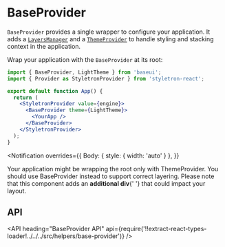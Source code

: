 <!--
Copyright (c) Uber Technologies, Inc.

This source code is licensed under the MIT license found in the
LICENSE file in the root directory of this source tree.
-->



# BaseProvider

`BaseProvider` provides a single wrapper to configure your application.
It adds a [`LayersManager`](/components/layer/)
and a [`ThemeProvider`](/guides/theming/#setup)
to handle styling and stacking context in the application.

Wrap your application with the `BaseProvider` at its root:

```jsx
import { BaseProvider, LightTheme } from 'baseui';
import { Provider as StyletronProvider } from 'styletron-react';

export default function App() {
  return (
    <StyletronProvider value={engine}>
      <BaseProvider theme={LightTheme}>
        <YourApp />
      </BaseProvider>
    </StyletronProvider>
  );
}
```

<Notification
  overrides={{
    Body: { style: { width: 'auto' } },
  }}
>
  Your application might be wrapping the root only with ThemeProvider. You should use BaseProvider
  instead to support correct layering. Please note that this component adds an <b>additional div</b>{' '}
  that could impact your layout.
</Notification>

## API

<API
  heading="BaseProvider API"
  api={require('!!extract-react-types-loader!../../../src/helpers/base-provider')}
/>
